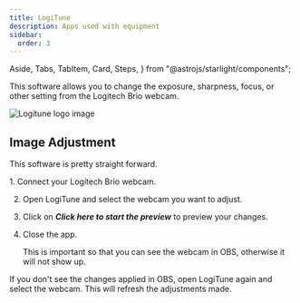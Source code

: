 ---
title: LogiTune
description: Apps used with equipment
sidebar:
  order: 3
---

  Aside,
  Tabs,
  TabItem,
  Card,
  Steps,
} from "@astrojs/starlight/components";

This software allows you to change the exposure, sharpness, focus, or other setting from the Logitech Brio webcam.

![Logitune logo image](https://cdn.shopify.com/s/files/1/0567/7599/9639/files/logitunes-1680576825130.webp?v=1697623472)

## Image Adjustment

This software is pretty straight forward.

<Steps>
  1. Connect your Logitech Brio webcam.

2. Open LogiTune and select the webcam you want to adjust.

3. Click on **_Click here to start the preview_** to
   preview your changes.

4. Close the app.

   <Aside type="caution">
     This is important so that you can see the webcam in OBS, otherwise it will
     not show up.
   </Aside>

</Steps>

<Aside>
  If you don't see the changes applied in OBS, open LogiTune again and select
  the webcam. This will refresh the adjustments made.
</Aside>
